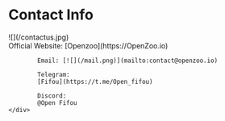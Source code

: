 # Contact Info


<div class="flex flex-row items-center" style={{flexWrap:'wrap'}}>
    <div style={{marginRight:50,marginBottom:20}}>
        ![](/contactus.jpg)
    </div>
    <div>
            Official Website:
            [Openzoo](https://OpenZoo.io)
        
            Email: [![](/mail.png)](mailto:contact@openzoo.io)
        
            Telegram: 
            [Fifou](https://t.me/Open_fifou)
        
            Discord: 
            @Open Fifou
    </div>
</div>
